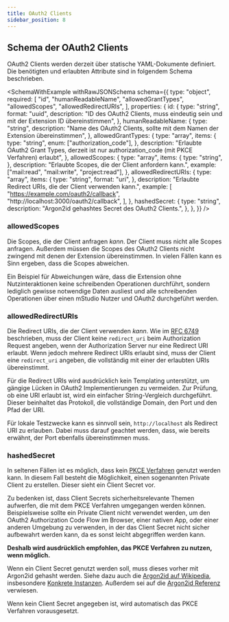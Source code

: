 ```yaml
---
title: OAuth2 Clients
sidebar_position: 8
---
```


## Schema der OAuth2 Clients


OAuth2 Clients werden derzeit über statische YAML-Dokumente definiert.
Die benötigten und erlaubten Attribute sind in folgendem Schema beschrieben.

<SchemaWithExample
  withRawJSONSchema
  schema={{
    type: "object",
    required: [
      "id",
      "humanReadableName",
      "allowedGrantTypes",
      "allowedScopes",
      "allowedRedirectURIs",
    ],
    properties: {
      id: {
        type: "string",
        format: "uuid",
        description:
          "ID des OAuth2 Clients, muss eindeutig sein und mit der Extension ID übereinstimmen",
      },
      humanReadableName: {
        type: "string",
        description:
          "Name des OAuth2 Clients, sollte mit dem Namen der Extension übereinstimmen",
      },
      allowedGrantTypes: {
        type: "array",
        items: {
          type: "string",
          enum: ["authorization_code"],
        },
        description:
          "Erlaubte OAuth2 Grant Types, derzeit ist nur authorization_code (mit PKCE Verfahren) erlaubt",
      },
      allowedScopes: {
        type: "array",
        items: {
          type: "string",
        },
        description: "Erlaubte Scopes, die der Client anfordern kann.",
        example: ["mail:read", "mail:write", "project:read"],
      },
      allowedRedirectURIs: {
        type: "array",
        items: {
          type: "string",
          format: "uri",
        },
        description: "Erlaubte Redirect URIs, die der Client verwenden kann.",
        example: [
          "https://example.com/oauth2/callback",
          "http://localhost:3000/oauth2/callback",
        ],
      },
      hashedSecret: {
        type: "string",
        description: "Argon2id gehashtes Secret des OAuth2 Clients.",
      },
    },
  }}
/>

### allowedScopes

Die Scopes, die der Client anfragen _kann_.
Der Client muss nicht alle Scopes anfragen.
Außerdem müssen die Scopes des OAuth2 Clients nicht zwingend mit denen der Extension übereinstimmen.
In vielen Fällen kann es Sinn ergeben, dass die Scopes abweichen.

Ein Beispiel für Abweichungen wäre, dass die Extension ohne Nutzinteraktionen keine schreibenden Operationen durchführt,
sondern lediglich gewisse notwendige Daten ausliest
und alle schreibenden Operationen über einen mStudio Nutzer und OAuth2 durchgeführt werden.

### allowedRedirectURIs

Die Redirect URIs, die der Client verwenden _kann_.
Wie im [RFC 6749](https://datatracker.ietf.org/doc/html/rfc6749#section-3.1.2.3) beschrieben,
muss der Client keine `redirect_uri` beim Authorization Request angeben, wenn der Authorization Server nur eine Redirect URI erlaubt.
Wenn jedoch mehrere Redirect URIs erlaubt sind, muss der Client eine `redirect_uri` angeben,
die vollständig mit einer der erlaubten URIs übereinstimmt.

Für die Redirect URIs wird ausdrücklich kein Templating unterstützt, um gängige Lücken in OAuth2 Implementierungen zu vermeiden.
Zur Prüfung, ob eine URI erlaubt ist, wird ein einfacher String-Vergleich durchgeführt.
Dieser beinhaltet das Protokoll, die vollständige Domain, den Port und den Pfad der URI.

Für lokale Testzwecke kann es sinnvoll sein, `http://localhost` als Redirect URI zu erlauben.
Dabei muss darauf geachtet werden, dass, wie bereits erwähnt, der Port ebenfalls übereinstimmen muss.

### hashedSecret

In seltenen Fällen ist es möglich, dass kein [PKCE Verfahren](https://datatracker.ietf.org/doc/html/rfc7636) genutzt werden kann.
In diesem Fall besteht die Möglichkeit, einen sogenannten Private Client zu erstellen.
Dieser sieht ein Client Secret vor.

Zu bedenken ist, dass Client Secrets sicherheitsrelevante Themen aufwerfen, die mit dem PKCE Verfahren umgegangen werden können.
Beispielsweise sollte ein Private Client nicht verwendet werden, um den OAuth2 Authorization Code Flow im Browser, einer nativen App,
oder einer anderen Umgebung zu verwenden, in der das Client Secret nicht sicher aufbewahrt werden kann,
da es sonst leicht abgegriffen werden kann.

**Deshalb wird ausdrücklich empfohlen, das PKCE Verfahren zu nutzen, wenn möglich.**

Wenn ein Client Secret genutzt werden soll, muss dieses vorher mit Argon2id gehasht werden.
Siehe dazu auch die [Argon2id auf Wikipedia](https://de.wikipedia.org/wiki/Argon2), insbesondere [Konkrete Instanzen](https://de.wikipedia.org/wiki/Argon2#Konkrete_Instanzen).
Außerdem sei auf die [Argon2id Referenz](https://datatracker.ietf.org/doc/html/draft-irtf-cfrg-argon2-13) verwiesen.

Wenn kein Client Secret angegeben ist, wird automatisch das PKCE Verfahren vorausgesetzt.
